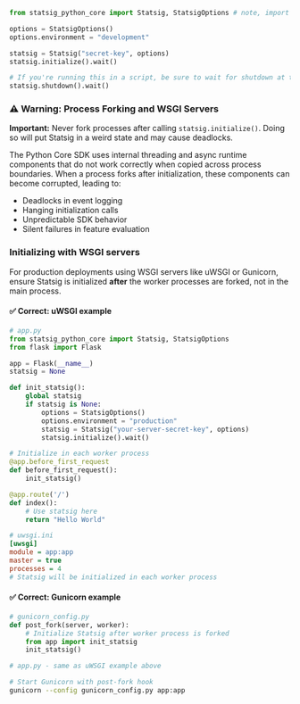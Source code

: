 ```python
from statsig_python_core import Statsig, StatsigOptions # note, import statement has underscores while install has dashes

options = StatsigOptions()
options.environment = "development"

statsig = Statsig("secret-key", options)
statsig.initialize().wait()

# If you're running this in a script, be sure to wait for shutdown at the end to flush event logs to statsig
statsig.shutdown().wait()
```

### ⚠️ Warning: Process Forking and WSGI Servers

**Important:** Never fork processes after calling `statsig.initialize()`. Doing so will put Statsig in a weird state and may cause deadlocks.

The Python Core SDK uses internal threading and async runtime components that do not work correctly when copied across process boundaries. When a process forks after initialization, these components can become corrupted, leading to:

- Deadlocks in event logging
- Hanging initialization calls
- Unpredictable SDK behavior
- Silent failures in feature evaluation

### Initializing with WSGI servers

For production deployments using WSGI servers like uWSGI or Gunicorn, ensure Statsig is initialized **after** the worker processes are forked, not in the main process.

#### ✅ Correct: uWSGI example

```python
# app.py
from statsig_python_core import Statsig, StatsigOptions
from flask import Flask

app = Flask(__name__)
statsig = None

def init_statsig():
    global statsig
    if statsig is None:
        options = StatsigOptions()
        options.environment = "production"
        statsig = Statsig("your-server-secret-key", options)
        statsig.initialize().wait()

# Initialize in each worker process
@app.before_first_request
def before_first_request():
    init_statsig()

@app.route('/')
def index():
    # Use statsig here
    return "Hello World"
```

```ini
# uwsgi.ini
[uwsgi]
module = app:app
master = true
processes = 4
# Statsig will be initialized in each worker process
```

#### ✅ Correct: Gunicorn example

```python
# gunicorn_config.py
def post_fork(server, worker):
    # Initialize Statsig after worker process is forked
    from app import init_statsig
    init_statsig()

# app.py - same as uWSGI example above
```

```bash
# Start Gunicorn with post-fork hook
gunicorn --config gunicorn_config.py app:app
```
